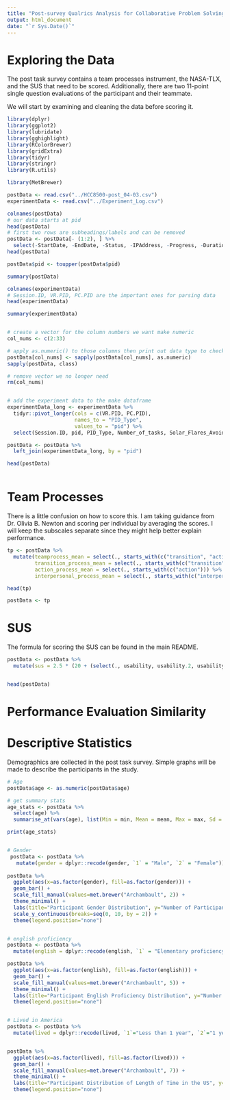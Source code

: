 ```yaml
---
title: "Post-survey Qualrics Analysis for Collaborative Problem Solving in Asymmetric Virtual Reality"
output: html_document
date: "`r Sys.Date()`"
---
```


# Exploring the Data

The post task survey contains a team processes instrument, the NASA-TLX, and the SUS that need to be scored. Additionally, 
there are two 11-point single question evaluations of the participant and their teammate.

We will start by examining and cleaning the data before scoring it.

```r
library(dplyr)
library(ggplot2)
library(lubridate) 
library(gghighlight)
library(RColorBrewer)
library(gridExtra)
library(tidyr)
library(stringr)
library(R.utils)

library(MetBrewer)

```


```r
postData <- read.csv("../HCC8500-post_04-03.csv")
experimentData <- read.csv("../Experiment_Log.csv")

colnames(postData)
# our data starts at pid
head(postData)
# first two rows are subheadings/labels and can be removed
postData <- postData[- (1:2), ] %>%
  select(-StartDate, -EndDate, -Status, -IPAddress, -Progress, -Duration..in.seconds., -Finished, -RecordedDate, -ResponseId, -RecipientLastName, -RecipientFirstName, -RecipientEmail, -ExternalReference, -LocationLatitude, -LocationLongitude, -DistributionChannel, -UserLanguage)
head(postData)

postData$pid <- toupper(postData$pid)

summary(postData)

colnames(experimentData)
# Session.ID, VR.PID, PC.PID are the important ones for parsing data
head(experimentData)

summary(experimentData)


# create a vector for the column numbers we want make numeric
col_nums <- c(2:33)

# apply as.numeric() to those columns then print out data type to check
postData[col_nums] <- sapply(postData[col_nums], as.numeric)
sapply(postData, class)

# remove vector we no longer need
rm(col_nums)


# add the experiment data to the make dataframe
experimentData_long <- experimentData %>%
  tidyr::pivot_longer(cols = c(VR.PID, PC.PID), 
                      names_to = "PID_Type", 
                      values_to = "pid") %>%
  select(Session.ID, pid, PID_Type, Number_of_tasks, Solar_Flares_Avoided)

postData <- postData %>%
  left_join(experimentData_long, by = "pid") 

head(postData)



```


# Team Processes

There is a little confusion on how to score this. I am taking guidance from Dr. Olivia B. Newton and scoring per individual by averaging the scores. I will keep the subscales separate since they might help better explain performance.

```r

tp <- postData %>%
  mutate(teamprocess_mean = select(., starts_with(c("transition", "action", "interpersonal"))) %>% rowMeans(),
         transition_process_mean = select(., starts_with(c("transition"))) %>% rowMeans(),
         action_process_mean = select(., starts_with(c("action"))) %>% rowMeans(),
         interpersonal_process_mean = select(., starts_with(c("interpersonal"))) %>% rowMeans())

head(tp)

postData <- tp

```


# SUS

The formula for scoring the SUS can be found in the main README.

```r


postData <- postData %>%
  mutate(sus = 2.5 * (20 + (select(., usability, usability.2, usability.4, usability.6, usability.8 ) %>% rowSums()) - (select(., usability.1, usability.3, usability.5, usability.7, usability.9) %>% rowSums()) ))


head(postData)

```


# Performance Evaluation Similarity


# Descriptive Statistics

Demographics are collected in the post task survey. Simple graphs will be made to describe the participants in the study.

```r
# Age
postData$age <- as.numeric(postData$age)

# get summary stats
age_stats <- postData %>%
  select(age) %>%
  summarise_at(vars(age), list(Min = min, Mean = mean, Max = max, Sd = sd))

print(age_stats)


# Gender
 postData <- postData %>%
   mutate(gender = dplyr::recode(gender, `1` = "Male", `2` = "Female"))
  
postData %>%
  ggplot(aes(x=as.factor(gender), fill=as.factor(gender))) +
  geom_bar() +
  scale_fill_manual(values=met.brewer("Archambault", 2)) +
  theme_minimal() +
  labs(title="Participant Gender Distribution", y="Number of Participants", x="Gender") +
  scale_y_continuous(breaks=seq(0, 10, by = 2)) +
  theme(legend.position="none")


# english proficiency
postData <- postData %>%
  mutate(english = dplyr::recode(english, `1` = "Elementary proficiency", `2`="Limited working proficiency", `3`="Professional working proficiency", `4`="Full professional working proficiency", `5`="Native or bilingual proficiency"))

postData %>%
  ggplot(aes(x=as.factor(english), fill=as.factor(english))) +
  geom_bar() +
  scale_fill_manual(values=met.brewer("Archambault", 5)) +
  theme_minimal() +
  labs(title="Participant English Proficiency Distribution", y="Number of Participants", x="Level of English Proficiency") +
  theme(legend.position="none")


# Lived in America
postData <- postData %>%
  mutate(lived = dplyr::recode(lived, `1`="Less than 1 year", `2`="1 year", `3`="2 years", `4`="3 years", `5`="4 years", `6`="Greater than 5 years", `7`="Native (All my life)"))


postData %>%
  ggplot(aes(x=as.factor(lived), fill=as.factor(lived))) +
  geom_bar() +
  scale_fill_manual(values=met.brewer("Archambault", 7)) +
  theme_minimal() +
  labs(title="Participant Distribution of Length of Time in the US", y="Number of Participants", x="Years in the US") +
  theme(legend.position="none")


```

